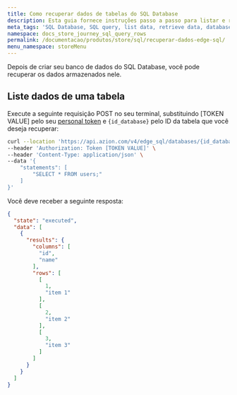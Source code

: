 ```yaml
---
title: Como recuperar dados de tabelas do SQL Database
description: Esta guia fornece instruções passo a passo para listar e recuperar dados de bancos de dados do SQL Database de forma eficiente, usando a API REST da Azion. 
meta_tags: 'SQL Database, SQL query, list data, retrieve data, database management, Azion REST API, SQL tutorial, data retrieval, database optimization, querying tables'
namespace: docs_store_journey_sql_query_rows
permalink: /documentacao/produtos/store/sql/recuperar-dados-edge-sql/
menu_namespace: storeMenu
---
```



Depois de criar seu banco de dados do SQL Database, você pode recuperar os dados armazenados nele.

<LinkButton link="/pt-br/documentacao/produtos/store/edge-sql/" label="Consulte a referência do SQL Database" severity="secondary" />

## Liste dados de uma tabela

Execute a seguinte requisição POST no seu terminal, substituindo [TOKEN VALUE] pelo seu [personal token](/pt-br/documentacao/produtos/guias/personal-tokens/) e `{id_database}` pelo ID da tabela que você deseja recuperar:

```bash
curl --location 'https://api.azion.com/v4/edge_sql/databases/{id_database}/query' \
--header 'Authorization: Token [TOKEN VALUE]' \
--header 'Content-Type: application/json' \
--data '{
    "statements": [
        "SELECT * FROM users;"
    ]
}'
```

Você deve receber a seguinte resposta:

```json
{
  "state": "executed",
  "data": [
    {
      "results": {
        "columns": [
          "id",
          "name"
        ],
        "rows": [
          [
            1,
            "item 1"
          ],
          [
            2,
            "item 2"
          ],
          [
            3,
            "item 3"
          ]
        ]
      }
    }
  ]
}
```
